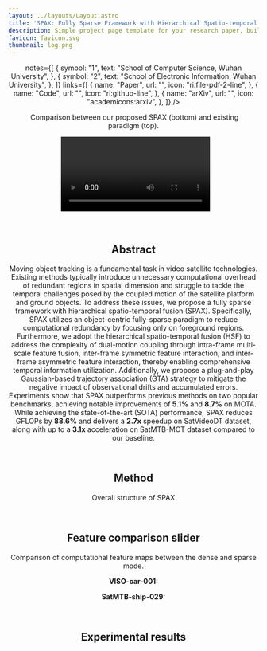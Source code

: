 ```yaml
---
layout: ../layouts/Layout.astro
title: 'SPAX: Fully Sparse Framework with Hierarchical Spatio-temporal Fusion for Moving Object Tracking in Satellite Videos'
description: Simple project page template for your research paper, built with Astro and Tailwind CSS
favicon: favicon.svg
thumbnail: log.png
---
```











<Header
  title={frontmatter.title}
  authors={[
    {
      name: "Zhehao Xiao",
      notes: ["1"],
    },
    {
      name: "Fang Xu",
      notes: ["1"],
    },
    {
      name: "Chuandong Liu",
      notes: ["1"],
    },
    {
      name: "Wen Yang",
      notes: ["2"],
    },
    {
      name: "Guisong Xia",
      notes: ["1"],
    },
  ]}
  
  notes={[
    {
      symbol: "1",
      text: "School of Computer Science, Wuhan University",
    },
    {
      symbol: "2",
      text: "School of Electronic Information, Wuhan University",
    },
  ]}
  links={[
    {
      name: "Paper",
      url: "",
      icon: "ri:file-pdf-2-line",
    },
    {
      name: "Code",
      url: "",
      icon: "ri:github-line",
    },
    {
      name: "arXiv",
      url: "",
      icon: "academicons:arxiv",
    },
  ]}
  />

<Figure>
  <Image slot="figure" source={intro_fig} altText="Comparison between our proposed SPAX (bottom) and existing paradigm (top)." />
  <span slot="caption">Comparison between our proposed SPAX (bottom) and existing paradigm (top).</span>
</Figure>

&nbsp;
<Video source={car}/>
<Video source={airplane}/>

&nbsp;
<HighlightedSection>

## Abstract

Moving object tracking is a fundamental task in video satellite technologies. Existing methods typically introduce unnecessary computational overhead of redundant regions in spatial dimension and struggle to tackle the temporal challenges posed by the coupled motion of the satellite platform and ground objects. To address these issues, we propose a fully sparse framework with hierarchical spatio-temporal fusion (SPAX). Specifically, SPAX utilizes an object-centric fully-sparse paradigm to reduce computational redundancy by focusing only on foreground regions. Furthermore, we adopt the hierarchical spatio-temporal fusion (HSF) to address the complexity of dual-motion coupling through intra-frame multi-scale feature fusion, inter-frame symmetric feature interaction, and inter-frame asymmetric feature interaction, thereby enabling comprehensive temporal information utilization. Additionally, we propose a plug-and-play Gaussian-based trajectory association (GTA) strategy to mitigate the negative impact of observational drifts and accumulated errors. 
Experiments show that SPAX outperforms previous methods on two popular benchmarks, achieving notable improvements of **5.1%** and **8.7%** on MOTA. While achieving the state-of-the-art (SOTA) performance, SPAX reduces GFLOPs by **88.6%** and delivers a **2.7x** speedup on SatVideoDT dataset, along with up to a **3.1x** acceleration on SatMTB-MOT dataset compared to our baseline.

</HighlightedSection>

&nbsp;
## Method 


<Figure>
  <Image slot="figure" source={main_fig} altText="Overall structure of SPAX." />
  <span slot="caption">Overall structure of SPAX.</span>
</Figure>


&nbsp;
## Feature comparison slider

Comparison of computational feature maps between the dense and sparse mode.

**VISO-car-001:**
<Figure>
  <ImageComparison slot="figure" client:load imageUrlOne={final_hm_car.src} imageUrlTwo={sparse_final_hm_car.src} />
  <span slot="caption"></span>

  <ImageComparison slot="figure" client:load imageUrlOne={hm_car.src} imageUrlTwo={sparse_hm_car.src} />
  <span slot="caption"></span>
</Figure>

**SatMTB-ship-029:**
<Figure>
  <ImageComparison slot="figure" client:load imageUrlOne={c0_ship.src} imageUrlTwo={sparse_c0_ship.src} />
  <span slot="caption"></span>

  <ImageComparison slot="figure" client:load imageUrlOne={hm_ship.src} imageUrlTwo={sparse_hm_ship.src} />
  <span slot="caption"></span>
</Figure>

&nbsp;
## Experimental results


<Figure>
  <Image slot="figure" source={res_1} altText=""/>
  <span slot="caption"></span>
</Figure>


<Figure>
  <Image slot="figure" source={res_2} altText=""/>
  <span slot="caption"></span>
</Figure>